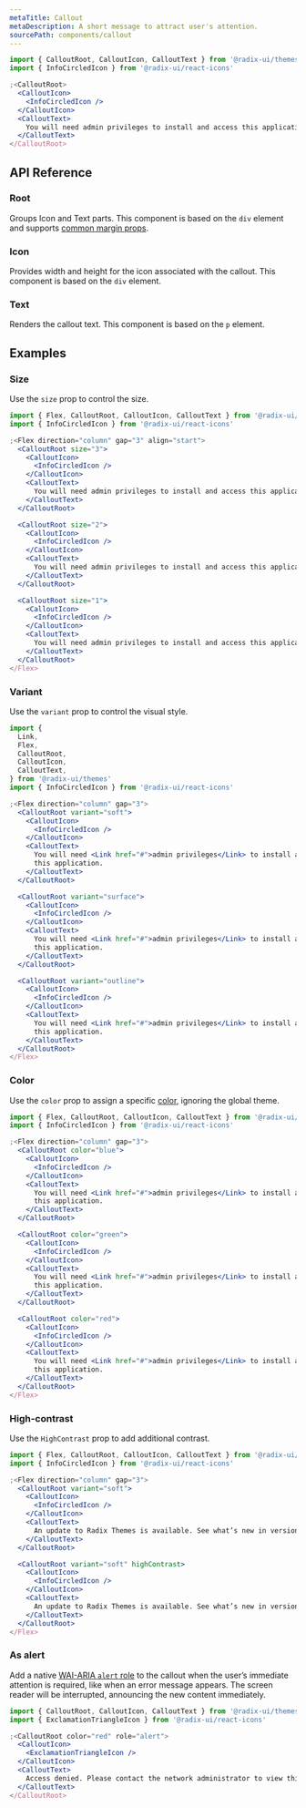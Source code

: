 ```yaml
---
metaTitle: Callout
metaDescription: A short message to attract user's attention.
sourcePath: components/callout
---
```


```jsx live=true
import { CalloutRoot, CalloutIcon, CalloutText } from '@radix-ui/themes'
import { InfoCircledIcon } from '@radix-ui/react-icons'

;<CalloutRoot>
  <CalloutIcon>
    <InfoCircledIcon />
  </CalloutIcon>
  <CalloutText>
    You will need admin privileges to install and access this application.
  </CalloutText>
</CalloutRoot>
```

## API Reference

### Root

Groups Icon and Text parts. This component is based on the `div` element and supports [common margin props](/themes/docs/theme/layout#margin-props).

<ThemesPropsTable name="calloutRoot" />

### Icon

Provides width and height for the icon associated with the callout. This component is based on the `div` element.

### Text

Renders the callout text. This component is based on the `p` element.

## Examples

### Size

Use the `size` prop to control the size.

```jsx live=true
import { Flex, CalloutRoot, CalloutIcon, CalloutText } from '@radix-ui/themes'
import { InfoCircledIcon } from '@radix-ui/react-icons'

;<Flex direction="column" gap="3" align="start">
  <CalloutRoot size="3">
    <CalloutIcon>
      <InfoCircledIcon />
    </CalloutIcon>
    <CalloutText>
      You will need admin privileges to install and access this application.
    </CalloutText>
  </CalloutRoot>

  <CalloutRoot size="2">
    <CalloutIcon>
      <InfoCircledIcon />
    </CalloutIcon>
    <CalloutText>
      You will need admin privileges to install and access this application.
    </CalloutText>
  </CalloutRoot>

  <CalloutRoot size="1">
    <CalloutIcon>
      <InfoCircledIcon />
    </CalloutIcon>
    <CalloutText>
      You will need admin privileges to install and access this application.
    </CalloutText>
  </CalloutRoot>
</Flex>
```

### Variant

Use the `variant` prop to control the visual style.

```jsx live=true
import {
  Link,
  Flex,
  CalloutRoot,
  CalloutIcon,
  CalloutText,
} from '@radix-ui/themes'
import { InfoCircledIcon } from '@radix-ui/react-icons'

;<Flex direction="column" gap="3">
  <CalloutRoot variant="soft">
    <CalloutIcon>
      <InfoCircledIcon />
    </CalloutIcon>
    <CalloutText>
      You will need <Link href="#">admin privileges</Link> to install and access
      this application.
    </CalloutText>
  </CalloutRoot>

  <CalloutRoot variant="surface">
    <CalloutIcon>
      <InfoCircledIcon />
    </CalloutIcon>
    <CalloutText>
      You will need <Link href="#">admin privileges</Link> to install and access
      this application.
    </CalloutText>
  </CalloutRoot>

  <CalloutRoot variant="outline">
    <CalloutIcon>
      <InfoCircledIcon />
    </CalloutIcon>
    <CalloutText>
      You will need <Link href="#">admin privileges</Link> to install and access
      this application.
    </CalloutText>
  </CalloutRoot>
</Flex>
```

### Color

Use the `color` prop to assign a specific [color](/themes/docs/theme/color), ignoring the global theme.

```jsx live=true
import { Flex, CalloutRoot, CalloutIcon, CalloutText } from '@radix-ui/themes'
import { InfoCircledIcon } from '@radix-ui/react-icons'

;<Flex direction="column" gap="3">
  <CalloutRoot color="blue">
    <CalloutIcon>
      <InfoCircledIcon />
    </CalloutIcon>
    <CalloutText>
      You will need <Link href="#">admin privileges</Link> to install and access
      this application.
    </CalloutText>
  </CalloutRoot>

  <CalloutRoot color="green">
    <CalloutIcon>
      <InfoCircledIcon />
    </CalloutIcon>
    <CalloutText>
      You will need <Link href="#">admin privileges</Link> to install and access
      this application.
    </CalloutText>
  </CalloutRoot>

  <CalloutRoot color="red">
    <CalloutIcon>
      <InfoCircledIcon />
    </CalloutIcon>
    <CalloutText>
      You will need <Link href="#">admin privileges</Link> to install and access
      this application.
    </CalloutText>
  </CalloutRoot>
</Flex>
```

### High-contrast

Use the `HighContrast` prop to add additional contrast.

```jsx live=true
import { Flex, CalloutRoot, CalloutIcon, CalloutText } from '@radix-ui/themes'
import { InfoCircledIcon } from '@radix-ui/react-icons'

;<Flex direction="column" gap="3">
  <CalloutRoot variant="soft">
    <CalloutIcon>
      <InfoCircledIcon />
    </CalloutIcon>
    <CalloutText>
      An update to Radix Themes is available. See what’s new in version 3.2.0.
    </CalloutText>
  </CalloutRoot>

  <CalloutRoot variant="soft" highContrast>
    <CalloutIcon>
      <InfoCircledIcon />
    </CalloutIcon>
    <CalloutText>
      An update to Radix Themes is available. See what’s new in version 3.2.0.
    </CalloutText>
  </CalloutRoot>
</Flex>
```

### As alert

Add a native [WAI-ARIA `alert` role](https://developer.mozilla.org/en-US/docs/Web/Accessibility/ARIA/Roles/alert_role) to the callout when the user’s immediate attention is required, like when an error message appears. The screen reader will be interrupted, announcing the new content immediately.

```jsx live=true
import { CalloutRoot, CalloutIcon, CalloutText } from '@radix-ui/themes'
import { ExclamationTriangleIcon } from '@radix-ui/react-icons'

;<CalloutRoot color="red" role="alert">
  <CalloutIcon>
    <ExclamationTriangleIcon />
  </CalloutIcon>
  <CalloutText>
    Access denied. Please contact the network administrator to view this page.
  </CalloutText>
</CalloutRoot>
```
